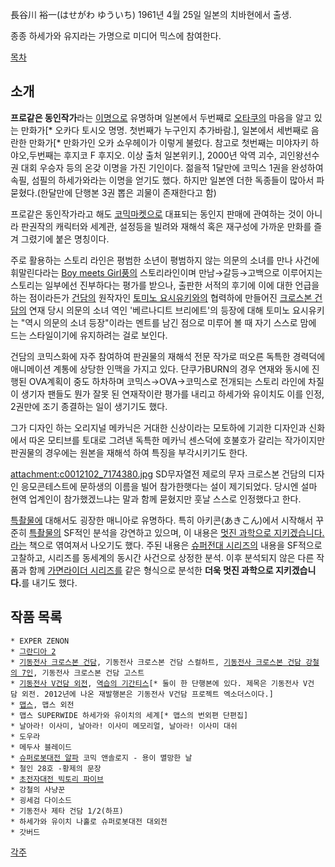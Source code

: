長谷川 裕一(はせがわ ゆういち)
1961년 4월 25일 일본의 치바현에서 출생.

종종 하세가와 유지라는 가명으로 미디어 믹스에 참여한다.

[[목차]]

== 소개 ==
'''프로같은 동인작가'''라는 [[이명]]으로 유명하며 일본에서 두번째로 [[오타쿠]]의 마음을 알고 있는 만화가[* 오카다 토시오 명명. 첫번째가 누구인지 추가바람.], 일본에서 세번째로 음란한 만화가[* 만화가인 오카 쇼우헤이가 이렇게 불렀다. 참고로 첫번째는 미야자키 하야오,두번째는 후지코 F 후지오. 이상 출처 일본위키.], 2000년 악역 괴수, 괴인왕선수권 대회 우승자 등의 온갖 이명을 가진 기인이다. 젊을적 1달만에 코믹스 1권을 완성하여 속필, 섬필의 하세가와라는 이명을 얻기도 했다. 하지만 일본엔 더한 독종들이 많아서 파묻혔다.(한달만에 단행본 3권 뽑은 괴물이 존재한다고 함)

프로같은 동인작가라고 해도 [[코믹마켓]]으로 대표되는 동인지 판매에 관여하는 것이 아니라 판권작의 캐릭터와 세계관, 설정등을 빌려와 재해석 혹은 재구성에 가까운 만화를 즐겨 그렸기에 붙은 명칭이다.

주로 활용하는 스토리 라인은 평범한 소년이 평범하지 않는 의문의 소녀를 만나 사건에 휘말린다라는 [[Boy meets Girl]]풍의 스토리라인이며 만남→갈등→고백으로 이루어지는 스토리는 일부에선 진부하다는 평가를 받으나, 출판한 서적의 후기에 이에 대한 언급을 하는 점이라든가 [[건담]]의 원작자인 [[토미노 요시유키]]와의 협력하에 만들어진 [[크로스본 건담]]의 연재 당시 의문의 소녀 역인 '베르나디트 브리에트'의 등장에 대해 토미노 요시유키는 "역시 의문의 소녀 등장"이라는 멘트를 남긴 점으로 미루어 볼 때 자기 스스로 맘에 드는 스타일이기에 유지하려는 걸로 보인다.

건담의 코믹스화에 자주 참여하여 판권물의 재해석 전문 작가로 떠오른 독특한 경력덕에 애니메이션 계통에 상당한 인맥을 가지고 있다. 단쿠가BURN의 경우 연재와 동시에 진행된 OVA계획이 중도 하차하며 코믹스→OVA→코믹스로 전개되는 스토리 라인에 차질이 생기자 팬들도 뭔가 잘못 된 연재작이란 평가를 내리고 하세가와 유이치도 이를 인정, 2권만에 조기 종결하는 일이 생기기도 했다.

그가 디자인 하는 오리지널 메카닉은 거대한 신상이라는 모토하에 기괴한 디자인과 신화에서 따온 모티브를 토대로 그려낸 독특한 메카닉 센스덕에 호불호가 갈리는 작가이지만 판권물의 경우에는 원본을 재해석 하여 특징을 부각시키기도 한다.

attachment:c0012102_7174380.jpg
SD무자열전 제로의 무자 크로스본 건담의 디자인 응모콘테스트에 문하생의 이름을 빌어 참가한햇다는 설이 제기되었다. 당시엔 설마 현역 업계인이 참가했겠느냐는 말과 함께 묻혔지만 훗날 스스로 인정했다고 한다.

[[특촬물]]에 대해서도 굉장한 매니아로 유명하다. 특히 아키콘(あきこん)에서 시작해서 꾸준히 [[특촬물]]의 SF적인 분석을 강연하고 있으며, 이 내용은 [[멋진 과학으로 지키겠습니다.]]라는 책으로 엮여져서 나오기도 했다. 주된 내용은 [[슈퍼전대 시리즈]]의 내용을 SF적으로 고찰하고, 시리즈를 동세계의 동시간 사건으로 상정한 분석. 이후 분석되지 않은 다른 작품과 함께 [[가면라이더 시리즈]]를 같은 형식으로 분석한 '''더욱 멋진 과학으로 지키겠습니다.'''를 내기도 했다.
== '''작품 목록''' ==
 * EXPER ZENON
 * [[그란디아 2]]
 * [[기동전사 크로스본 건담]], 기동전사 크로스본 건담 스컬하트, [[기동전사 크로스본 건담 강철의 7인]], 기동전사 크로스본 건담 고스트
 * [[기동전사 V건담 외전]], [[역습의 기간티스]][* 둘이 한 단행본에 있다. 제목은 기동전사 V건담 외전. 2012년에 나온 재발행본은 기동전사 V건담 프로젝트 엑소더스이다.]
 * [[맵스]], 맵스 외전
 * 맵스 SUPERWIDE 하세가와 유이치의 세계[* 맵스의 번외편 단편집]
 * 날아라! 이사미, 날아라! 이사미 메모리얼, 날아라! 이사미 대쉬
 * 도우라
 * 메두사 블레이드
 * [[슈퍼로봇대전 알파]] 코믹 앤솔로지 - 용이 멸망한 날
 * 철인 28호 -황제의 문장
 * [[초전자대전 빅토리 파이브]]
 * 강철의 사냥꾼
 * 굉세검 다이소드
 * 기동전사 제타 건담 1/2(하프)
 * 하세가와 유이치 나홀로 슈퍼로봇대전 대외전
 * 갓버드

[[각주]]
